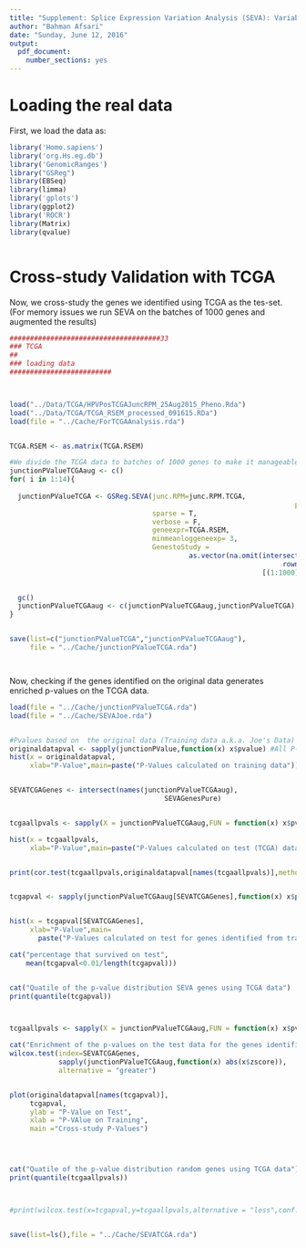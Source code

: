 ---
title: "Supplement: Splice Expression Variation Analysis (SEVA): Variability Analysis to Detect Significant Alternative Splicing Events (TCGA Analysis only)"
author: "Bahman Afsari"
date: "Sunday, June 12, 2016"
output: 
  pdf_document: 
    number_sections: yes
---

# Loading the real data

First, we load the data as: 
```{r loading_data,eval=TRUE,echo=TRUE,cache=FALSE,warning=FALSE,message=FALSE}
library('Homo.sapiens')
library('org.Hs.eg.db')
library('GenomicRanges')
library("GSReg")
library(EBSeq)
library(limma)
library('gplots')
library(ggplot2)
library('ROCR')
library(Matrix)
library(qvalue)



```



# Cross-study Validation with TCGA

Now, we cross-study the genes we identified using TCGA as the tes-set. (For memory issues we run SEVA on the batches of 1000 genes and augmented the results)
```{r TCGA_SEVA_Cross_study,eval=TRUE,echo=TRUE}



#####################################33
### TCGA 
##
### loading data
#########################



load("../Data/TCGA/HPVPosTCGAJuncRPM_25Aug2015_Pheno.Rda")
load("../Data/TCGA/TCGA_RSEM_processed_091615.RDa")
load(file = "../Cache/ForTCGAAnalysis.rda")


TCGA.RSEM <- as.matrix(TCGA.RSEM)

#We divide the TCGA data to batches of 1000 genes to make it manageable
junctionPValueTCGAaug <- c()
for( i in 1:14){
  
  junctionPValueTCGA <- GSReg.SEVA(junc.RPM=junc.RPM.TCGA,
                                                                      phenoVect=as.factor(phenoVect.TCGA),
                                   sparse = T, 
                                   verbose = F,
                                   geneexpr=TCGA.RSEM, 
                                   minmeanloggeneexp= 3,
                                   GenestoStudy = 
                                            as.vector(na.omit(intersect(names(junctionPValue),
                                                                   rownames(TCGA.RSEM))
                                                              [(1:1000)+i*1000])))

  
  gc()
  junctionPValueTCGAaug <- c(junctionPValueTCGAaug,junctionPValueTCGA)
}


save(list=c("junctionPValueTCGA","junctionPValueTCGAaug"),
     file = "../Cache/junctionPValueTCGA.rda")




```

Now, checking if the genes identified on the original data generates enriched p-values on the TCGA data.
```{r TCGA_SEVA_Cross_study_significance=TRUE,echo=TRUE,cache=FALSE,warning=FALSE,mesbage=FALSE,fig.show='asis',dev=c('pdf', 'png'),fig.path="figure/fig",fig.width=7, fig.height=7}
load(file = "../Cache/junctionPValueTCGA.rda")
load(file = "../Cache/SEVAJoe.rda")


#Pvalues based on  the original data (Training data a.k.a. Joe's Data) 
originaldatapval <- sapply(junctionPValue,function(x) x$pvalue) #All P-values on the Training set
hist(x = originaldatapval, 
     xlab="P-Value",main=paste("P-Values calculated on training data"))


SEVATCGAGenes <- intersect(names(junctionPValueTCGAaug),
                                      SEVAGenesPure)


tcgaallpvals <- sapply(X = junctionPValueTCGAaug,FUN = function(x) x$pvalue)

hist(x = tcgaallpvals, 
     xlab="P-Value",main=paste("P-Values calculated on test (TCGA) data"))


print(cor.test(tcgaallpvals,originaldatapval[names(tcgaallpvals)],method = "spearman"))


tcgapval <- sapply(junctionPValueTCGAaug[SEVATCGAGenes],function(x) x$pvalue)


hist(x = tcgapval[SEVATCGAGenes], 
     xlab="P-Value",main=
       paste("P-Values calculated on test for genes identified from training data"))

cat("percentage that survived on test", 
    mean(tcgapval<0.01/length(tcgapval)))


cat("Quatile of the p-value distribution SEVA genes using TCGA data")
print(quantile(tcgapval))



tcgaallpvals <- sapply(X = junctionPValueTCGAaug,FUN = function(x) x$pvalue)

cat("Enrichment of the p-values on the test data for the genes identified from training.")
wilcox.test(index=SEVATCGAGenes,
            sapply(junctionPValueTCGAaug,function(x) abs(x$zscore)),
            alternative = "greater")


plot(originaldatapval[names(tcgapval)],
     tcgapval,
     ylab = "P-Value on Test",
     xlab = "P-VAlue on Training",
     main ="Cross-study P-Values")




cat("Quatile of the p-value distribution random genes using TCGA data")
print(quantile(tcgaallpvals))



#print(wilcox.test(x=tcgapval,y=tcgaallpvals,alternative = "less",conf.int = T,conf.level = 0.95))


save(list=ls(),file = "../Cache/SEVATCGA.rda")
```


